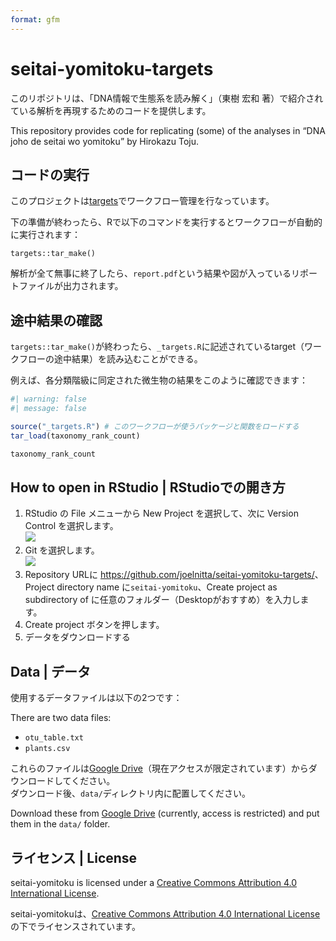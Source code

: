 ```yaml
---
format: gfm
---
```


<!-- README.md is generated by README.qmd. Do edit README.md directly; instead edit README.qmd -->

# seitai-yomitoku-targets

このリポジトリは、「DNA情報で生態系を読み解く」（東樹 宏和 著）で紹介されている解析を再現するためのコードを提供します。

This repository provides code for replicating (some) of the analyses in "DNA joho de seitai wo yomitoku" by Hirokazu Toju.

## コードの実行

このプロジェクトは[targets](https://github.com/ropensci/targets)でワークフロー管理を行なっています。

下の準備が終わったら、Rで以下のコマンドを実行するとワークフローが自動的に実行されます：

```
targets::tar_make()
```

解析が全て無事に終了したら、`report.pdf`という結果や図が入っているリポートファイルが出力されます。

## 途中結果の確認

`targets::tar_make()`が終わったら、`_targets.R`に記述されているtarget（ワークフローの途中結果）を読み込むことができる。

例えば、各分類階級に同定された微生物の結果をこのように確認できます：

```r
#| warning: false
#| message: false

source("_targets.R") # このワークフローが使うパッケージと関数をロードする
tar_load(taxonomy_rank_count)

taxonomy_rank_count
```

## How to open in RStudio | RStudioでの開き方

1. RStudio の File メニューから New Project を選択して、次に Version Control を選択します。  
![](docs/r-project-wizard-1.png)
2. Git を選択します。  
![](docs/r-project-wizard-2.png)
3. Repository URLに <https://github.com/joelnitta/seitai-yomitoku-targets/>、Project directory name に`seitai-yomitoku`、Create project as subdirectory of に任意のフォルダー（Desktopがおすすめ）を入力します。  
4. Create project ボタンを押します。
5. データをダウンロードする

## Data | データ

使用するデータファイルは以下の2つです：

There are two data files:

- `otu_table.txt`  
- `plants.csv`

これらのファイルは[Google Drive](https://drive.google.com/drive/folders/1obxIYrq2isURX79c0Skm5TGeO5KhbPrq?usp=drive_link)（現在アクセスが限定されています）からダウンロードしてください。  
ダウンロード後、`data/`ディレクトリ内に配置してください。

Download these from [Google Drive](https://drive.google.com/drive/folders/1obxIYrq2isURX79c0Skm5TGeO5KhbPrq?usp=drive_link) (currently, access is restricted) and put them in the `data/` folder.


## ライセンス | License

seitai-yomitoku is licensed under a [Creative Commons Attribution 4.0 International License](https://creativecommons.org/licenses/by/4.0/).

seitai-yomitokuは、[Creative Commons Attribution 4.0 International License](https://creativecommons.org/licenses/by/4.0/)の下でライセンスされています。